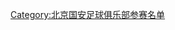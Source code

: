 {{Football squad with groups
|name=2004年中超分类名单北京
|bgcolor=#38A068
|bordercolor=#006030
|textcolor=#F8F8F8
|title=[[北京国安足球俱乐部|<span style="color:#F8F8F8">北京现代</span>]] — [[2004年中国足球超级联赛|<span style="color:#F8F8F8">2004年</span>]][[中国足球超级联赛|<span style="color:#F8F8F8">中超联赛</span>]]第 7 名
|group1=全年参赛球员
|list1=<div>
{{Football squad2 player|no=1|name=[[刘鹏 (足球运动员)|刘鹏]]}}
{{Football squad2 player|no=2|name=[[季楠]]}}
{{Football squad2 player|no=3|name=[[张帅 (1981年)|张帅]]}}
{{Football squad2 player|no=4|name=[[韩旭 (1973年)|韩旭]]}}
{{Football squad2 player|no=5|name=[[郝伟]]}}
{{Football squad2 player|no=6|name=[[隋东亮]]}}
{{Football squad2 player|no=7|name=[[邱忠辉]]}}
{{Football squad2 player|no=8|name=[[杨璞]]}}
{{Football squad2 player|no=9|name=[[徐宁]]}}
{{Football squad2 player|no=12|name=[[崔威]]}}
{{Football squad2 player|no=13|name=[[徐云龙]]}}
{{Football squad2 player|no=14|name=[[李洪哲]]}}
{{Football squad2 player|no=15|name=[[陶伟 (1978年)|陶伟]]}}
{{Football squad2 player|no=16|name=[[黄博文]]}}
{{Football squad2 player|no=17|name=[[高大卫]]}}
{{Football squad2 player|no=18|name=[[路姜]]}}
{{Football squad2 player|no=20|name=[[杨昊 (足球运动员)|杨昊]]}}
{{Football squad2 player|no=21|name=[[高雷雷]]}}
{{Football squad2 player|no=22|name=[[姚健]]}}
{{Football squad2 player|no=23|name=[[杜文辉]]}}
{{Football squad2 player|no=24|name=[[王栋 (1985年)|王栋]]}}
{{Football squad2 player|no=25|name=[[张盟盟]]}}
{{Football squad2 player|no=26|name=[[郝强]]}}
{{Football squad2 player|no=27|name=[[路鸣]]}}
{{Football squad2 player|no=28|name=[[周宁 (足球运动员)|周宁]]}}
{{Football squad2 player|no=29|name=[[南方 (球员)|南方]]}}
{{Football squad2 player|no=30|name=[[杨世卓]]}}
{{Football squad2 player|no=31|name=[[邓晓磊]]}}
{{Football squad2 player|no=32|name=[[阎相闯|闫相闯]]}}
{{Football squad2 player|no=33|name=[[于博]]}}
{{Football squad2 player|no=35|name={{flagicon|ROM}} [[丹·阿歷薩|阿莱克萨]]}}
{{Football squad2 player|no=36|name={{flagicon|SCG}} [[布兰科·耶利奇|-{zh-hans:耶利奇;zh-hk:耶歷治;zh-tw:耶利奇}-]]}}
</div>
|group2=夏季转入球员
|list2=<div>
</div>
|group3=夏季转出球员
|list3=<div>
{{Football squad2 player|no=10|name={{flagicon|HUN}} [[基斯迪恩·科內塞|科内塞]]}}
</div>
|group4=主教练
|list4=[[杨祖武]]<small>（教练组组长）</small>；[[魏克兴]]<small>（执行主教练）</small>
}}
<noinclude>
{{DEFAULTSORT:Beijing Guo'an F.C. Squad 2004}}
[[Category:北京国安足球俱乐部参赛名单]]
</noinclude>